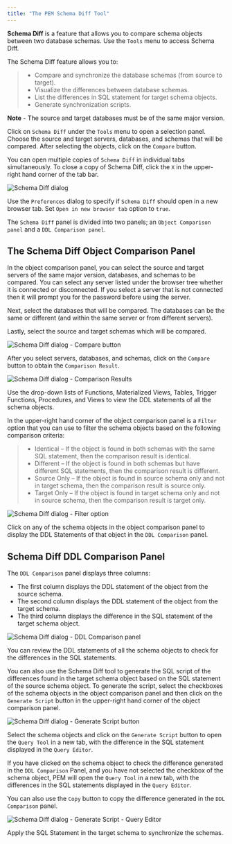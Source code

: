 ```yaml
---
title: "The PEM Schema Diff Tool"
---
```


<div id="pem_schema_diff_tool" class="registered_link"></div>

**Schema Diff** is a feature that allows you to compare schema objects between two database schemas. Use the `Tools` menu to access Schema Diff.

The Schema Diff feature allows you to:

> -   Compare and synchronize the database schemas (from source to target).
> -   Visualize the differences between database schemas.
> -   List the differences in SQL statement for target schema objects.
> -   Generate synchronization scripts.

**Note** - The source and target databases must be of the same major version.

Click on `Schema Diff` under the `Tools` menu to open a selection panel. Choose the source and target servers, databases, and schemas that will be compared. After selecting the objects, click on the `Compare` button.

You can open multiple copies of `Schema Diff` in individual tabs simultaneously. To close a copy of Schema Diff, click the `X` in the upper-right hand corner of the tab bar.

![*Schema Diff dialog*](images/schema_diff_dialog.png)

Use the `Preferences` dialog to specify if `Schema Diff` should open in a new browser tab. Set `Open in new browser tab` option to `true`.

The `Schema Diff` panel is divided into two panels; an `Object Comparison panel` and a `DDL Comparison panel`.

## The Schema Diff Object Comparison Panel

In the object comparison panel, you can select the source and target servers of the same major version, databases, and schemas to be compared. You can select any server listed under the browser tree whether it is connected or disconnected. If you select a server that is not connected then it will prompt you for the password before using the server.

Next, select the databases that will be compared. The databases can be the same or different (and within the same server or from different servers).

Lastly, select the source and target schemas which will be compared.

![*Schema Diff dialog - Compare button*](images/schema_diff_compare_button.png)

After you select servers, databases, and schemas, click on the `Compare` button to obtain the `Comparison Result`.

![*Schema Diff dialog - Comparison Results*](images/schema_diff_comparison_results.png)

Use the drop-down lists of Functions, Materialized Views, Tables, Trigger Functions, Procedures, and Views to view the DDL statements of all the schema objects.

In the upper-right hand corner of the object comparison panel is a `Filter` option that you can use to filter the schema objects based on the following comparison criteria:

> -   Identical – If the object is found in both schemas with the same SQL statement, then the comparison result is identical.
> -   Different – If the object is found in both schemas but have different SQL statements, then the comparison result is different.
> -   Source Only – If the object is found in source schema only and not in target schema, then the comparison result is source only.
> -   Target Only – If the object is found in target schema only and not in source schema, then the comparison result is target only.

![*Schema Diff dialog - Filter option*](images/schema_diff_filter_option.png)

Click on any of the schema objects in the object comparison panel to display the DDL Statements of that object in the `DDL Comparison` panel.

## Schema Diff DDL Comparison Panel

The `DDL Comparison` panel displays three columns:

-   The first column displays the DDL statement of the object from the source schema.
-   The second column displays the DDL statement of the object from the target schema.
-   The third column displays the difference in the SQL statement of the target schema object.

![*Schema Diff dialog - DDL Comparison panel*](images/schema_diff_DDL_comparison.png)

You can review the DDL statements of all the schema objects to check for the differences in the SQL statements.

You can also use the Schema Diff tool to generate the SQL script of the differences found in the target schema object based on the SQL statement of the source schema object. To generate the script, select the checkboxes of the schema objects in the object comparison panel and then click on the `Generate Script` button in the upper-right hand corner of the object comparison panel.

![*Schema Diff dialog - Generate Script button*](images/schema_diff_generate_script.png)

Select the schema objects and click on the `Generate Script` button to open the `Query Tool` in a new tab, with the difference in the SQL statement displayed in the `Query Editor`.

If you have clicked on the schema object to check the difference generated in the `DDL Comparison` Panel, and you have not selected the checkbox of the schema object, PEM will open the `Query Tool` in a new tab, with the differences in the SQL statements displayed in the `Query Editor`.

You can also use the `Copy` button to copy the difference generated in the `DDL Comparison` panel.

![*Schema Diff dialog - Generate Script - Query Editor*](images/schema_diff_generate_script_query_editor.png)

Apply the SQL Statement in the target schema to synchronize the schemas.
